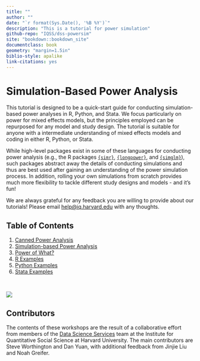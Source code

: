 ```yaml
---
title: ""
author: ""
date: "`r format(Sys.Date(), '%B %Y')`"
description: "This is a tutorial for power simulation"
github-repo: "IQSS/dss-powersim"
site: "bookdown::bookdown_site"
documentclass: book
geometry: "margin=1.5in"
biblio-style: apalike
link-citations: yes
---
```


# Simulation-Based Power Analysis {-}

This tutorial is designed to be a quick-start guide for conducting simulation-based power analyses in R, Python, and Stata. We focus particularly on power for mixed effects models, but the principles employed can be repurposed for any model and study design. The tutorial is suitable for anyone with a intermediate understanding of mixed effects models and coding in either R, Python, or Stata.

While high-level packages exist in some of these languages for conducting power analysis (e.g., the R packages [`{simr}`](https://cran.r-project.org/web/packages/simr/vignettes/fromscratch.html), [`{longpower}`](https://cran.r-project.org/web/packages/longpower/vignettes/longpower.html), and [`{simglm}`](https://cran.r-project.org/web/packages/simglm/vignettes/tidy_simulation.html)), such packages abstract away the details of conducting simulations and thus are best used after gaining an understanding of the power simulation process. In addition, rolling your own simulations from scratch provides much more flexibility to tackle different study designs and models - and it's fun!

We are always grateful for any feedback you are willing to provide about our tutorials! Please email <help@iq.harvard.edu> with any thoughts.

## Table of Contents {-}

1. [Canned Power Analysis](./power-analysis.html)
2. [Simulation-based Power Analysis](./simulation-based-power-analysis-1.html)
3. [Power of What?](./power-of-what.html)
4. [R Examples](./r-1.html)
5. [Python Examples](./python.html)
6. [Stata Examples](./stata-1.html)

\  

![](images/Ultimate_Power_Vol_1_5_Textless.png)

## Contributors {-}

The contents of these workshops are the result of a collaborative effort from members of the [Data Science Services](http://dss.iq.harvard.edu) team at the Institute for Quantitative Social Science at Harvard University. The main contributors are Steve Worthington and Dan Yuan, with additional feedback from Jinjie Liu and Noah Greifer.
